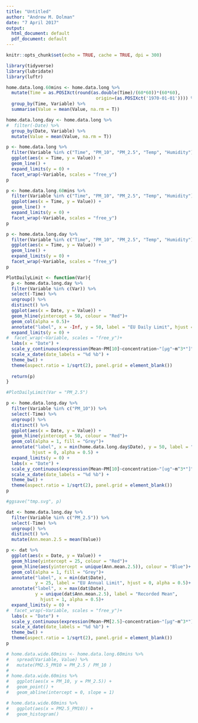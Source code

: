 ```yaml
---
title: "Untitled"
author: "Andrew M. Dolman"
date: "7 April 2017"
output:
  html_document: default
  pdf_document: default
---
```


```r
knitr::opts_chunk$set(echo = TRUE, cache = TRUE, dpi = 300)
```

```r
library(tidyverse)
library(lubridate)
library(luftr)
```

```r
home.data.long.60mins <- home.data.long %>% 
  mutate(Time = as.POSIXct(round(as.double(Time)/(60*60))*(60*60),
                                  origin=(as.POSIXct('1970-01-01')))) %>% 
  group_by(Time, Variable) %>% 
  summarise(Value = mean(Value, na.rm = T)) 

home.data.long.day <- home.data.long %>% 
#  filter(-Date) %>% 
  group_by(Date, Variable) %>% 
  mutate(Value = mean(Value, na.rm = T))
```


```r
p <- home.data.long %>% 
  filter(Variable %in% c("Time", "PM_10", "PM_2.5", "Temp", "Humidity")) %>% 
  ggplot(aes(x = Time, y = Value)) +
  geom_line() +
  expand_limits(y = 0) +
  facet_wrap(~Variable, scales = "free_y")
p  
```

```r
p <- home.data.long.60mins %>% 
  filter(Variable %in% c("Time", "PM_10", "PM_2.5", "Temp", "Humidity")) %>% 
  ggplot(aes(x = Time, y = Value)) +
  geom_line() +
  expand_limits(y = 0) +
  facet_wrap(~Variable, scales = "free_y")
p 
```


```r
p <- home.data.long.day %>% 
  filter(Variable %in% c("Time", "PM_10", "PM_2.5", "Temp", "Humidity")) %>% 
  ggplot(aes(x = Time, y = Value)) +
  geom_line() +
  expand_limits(y = 0) +
  facet_wrap(~Variable, scales = "free_y")
p 
```

```r
PlotDailyLimit <- function(Var){
  p <- home.data.long.day %>% 
  filter(Variable %in% c(Var)) %>% 
  select(-Time) %>% 
  ungroup() %>% 
  distinct() %>% 
  ggplot(aes(x = Date, y = Value)) +
  geom_hline(yintercept = 50, colour = "Red")+ 
  geom_col(alpha = 0.5)+
  annotate("label", x = -Inf, y = 50, label = "EU Daily Limit", hjust = -0.1, alpha = 0.05)+
  expand_limits(y = 0) +
#  facet_wrap(~Variable, scales = "free_y")+
  labs(x = "Date") +
  scale_y_continuous(expression(Mean~PM[10]~concentration~"[µg"~m^3*"]")) +
  scale_x_date(date_labels = "%d %b") +
  theme_bw() + 
  theme(aspect.ratio = 1/sqrt(2), panel.grid = element_blank())
  
  return(p)
}

#PlotDailyLimit(Var = "PM_2.5")
```


```r
p <- home.data.long.day %>% 
  filter(Variable %in% c("PM_10")) %>% 
  select(-Time) %>% 
  ungroup() %>% 
  distinct() %>% 
  ggplot(aes(x = Date, y = Value)) +
  geom_hline(yintercept = 50, colour = "Red")+ 
  geom_col(alpha = 1, fill = "Grey")+
  annotate("label", x = min(home.data.long.day$Date), y = 50, label = "EU Daily Limit",
          hjust = 0, alpha = 0.5) +
  expand_limits(y = 0) +
  labs(x = "Date") +
  scale_y_continuous(expression(Mean~PM[10]~concentration~"[ug"~m^3*"]")) +
  scale_x_date(date_labels = "%d %b") +
  theme_bw() + 
  theme(aspect.ratio = 1/sqrt(2), panel.grid = element_blank())
p 

#ggsave("tmp.svg", p)
```


```r
dat <- home.data.long.day %>% 
  filter(Variable %in% c("PM_2.5")) %>% 
  select(-Time) %>% 
  ungroup() %>% 
  distinct() %>% 
  mutate(Ann.mean.2.5 = mean(Value))

p <- dat %>% 
  ggplot(aes(x = Date, y = Value)) +
  geom_hline(yintercept = 25, colour = "Red")+ 
  geom_hline(aes(yintercept = unique(Ann.mean.2.5)), colour = "Blue")+ 
  geom_col(alpha = 1, fill = "Grey")+
  annotate("label", x = min(dat$Date),
           y = 25, label = "EU Annual Limit", hjust = 0, alpha = 0.5)+
  annotate("label", x = max(dat$Date),
           y = unique(dat$Ann.mean.2.5), label = "Recorded Mean",
             hjust = 1, alpha = 0.5)+
  expand_limits(y = 0) +
#  facet_wrap(~Variable, scales = "free_y")+
  labs(x = "Date") +
  scale_y_continuous(expression(Mean~PM[2.5]~concentration~"[µg"~m^3*"]")) +
  scale_x_date(date_labels = "%d %b") +
  theme_bw() + 
  theme(aspect.ratio = 1/sqrt(2), panel.grid = element_blank())
p 
```


```r
# home.data.wide.60mins <- home.data.long.60mins %>% 
#   spread(Variable, Value) %>% 
#   mutate(PM2.5_PM10 = PM_2.5 / PM_10 )
# 
# home.data.wide.60mins %>%
#   ggplot(aes(x = PM_10, y = PM_2.5)) +
#   geom_point() +
#   geom_abline(intercept = 0, slope = 1)

# home.data.wide.60mins %>% 
#   ggplot(aes(x = PM2.5_PM10)) +
#   geom_histogram()

```

